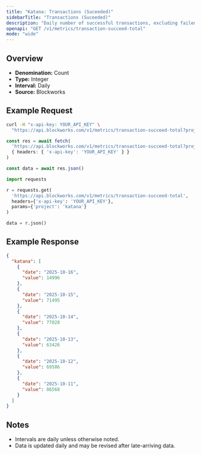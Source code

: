 ```yaml
---
title: "Katana: Transactions (Suceeded)"
sidebarTitle: "Transactions (Suceeded)"
description: "Daily number of successful transactions, excluding failed transactions."
openapi: "GET /v1/metrics/transaction-succeed-total"
mode: "wide"
---
```


## Overview

- **Denomination:** Count
- **Type:** Integer
- **Interval:** Daily
- **Source:** Blockworks

## Example Request

<CodeGroup>

```bash cURL
curl -H "x-api-key: YOUR_API_KEY" \
  "https://api.blockworks.com/v1/metrics/transaction-succeed-total?project=katana"
```

```typescript TypeScript
const res = await fetch(
  'https://api.blockworks.com/v1/metrics/transaction-succeed-total?project=katana',
  { headers: { 'x-api-key': 'YOUR_API_KEY' } }
)

const data = await res.json()
```

```python Python
import requests

r = requests.get(
  'https://api.blockworks.com/v1/metrics/transaction-succeed-total',
  headers={'x-api-key': 'YOUR_API_KEY'},
  params={'project': 'katana'}
)

data = r.json()
```

</CodeGroup>

## Example Response

```json
{
  "katana": [
    {
      "date": "2025-10-16",
      "value": 14996
    },
    {
      "date": "2025-10-15",
      "value": 71495
    },
    {
      "date": "2025-10-14",
      "value": 77028
    },
    {
      "date": "2025-10-13",
      "value": 63426
    },
    {
      "date": "2025-10-12",
      "value": 69586
    },
    {
      "date": "2025-10-11",
      "value": 86568
    }
  ]
}
```

## Notes
- Intervals are daily unless otherwise noted.
- Data is updated daily and may be revised after late-arriving data.